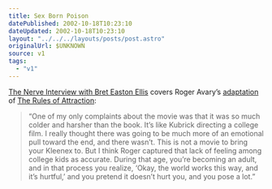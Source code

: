 ```yaml
---
title: Sex Born Poison
datePublished: 2002-10-18T10:23:10
dateUpdated: 2002-10-18T10:23:10
layout: "../../../layouts/posts/post.astro"
originalUrl: $UNKNOWN
source: v1
tags:
  - "v1"
---
```


[The Nerve Interview with Bret Easton Ellis][1] covers Roger Avary&#8217;s [adaptation][2] of [The Rules of Attraction][3]:

> &#8220;One of my only complaints about the movie was that it was so much colder and harsher than the book. It&#8217;s like Kubrick directing a college film. I really thought there was going to be much more of an emotional pull toward the end, and there wasn&#8217;t. This is not a movie to bring your Kleenex to. But I think Roger captured that lack of feeling among college kids as accurate. During that age, you&#8217;re becoming an adult, and in that process you realize, &#8216;Okay, the world works this way, and it&#8217;s hurtful,&#8217; and you pretend it doesn&#8217;t hurt you, and you pose a lot.&#8221;

[1]: http://www.nerve.com/screeningRoom/film/rules/ "The Rules of Adaptation: The Nerve Interview with Bret Easton Ellis"
[2]: http://uk.imdb.com/Title?0292644 "IMDb: The Rules of Attraction"
[3]: http://www.amazon.co.uk/exec/obidos/ASIN/0330301861/ohsky "Amazon.co.uk: Bret Easton Ellis' The Rules of Attraction"
